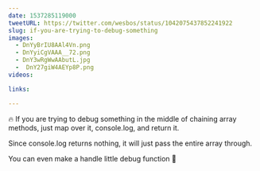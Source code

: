 ```yaml
---
date: 1537285119000
tweetURL: https://twitter.com/wesbos/status/1042075437852241922
slug: if-you-are-trying-to-debug-something
images:
  - DnYyBrIU8AAl4Vn.png
  - DnYyiCgVAAA__72.png
  - DnY3wRgWwAAbutL.jpg
  -  DnY27giW4AEYp8P.png
videos:

links:

---
```

🔥 If you are trying to debug something in the middle of chaining array methods, just map over it, console.log, and return it.

Since console.log returns nothing, it will just pass the entire array through.

You can even make a handle little debug function 🐛
